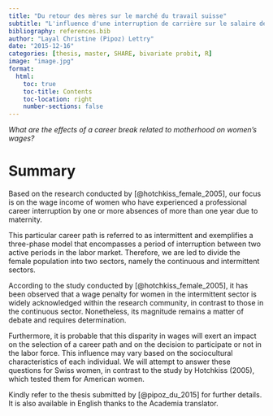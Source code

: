 ```yaml
---
title: "Du retour des mères sur le marché du travail suisse"
subtitle: "L'influence d'une interruption de carrière sur le salaire des femmes"
bibliography: references.bib
author: "Layal Christine (Pipoz) Lettry"
date: "2015-12-16"
categories: [thesis, master, SHARE, bivariate probit, R]
image: "image.jpg"
format:
  html:
    toc: true
    toc-title: Contents
    toc-location: right
    number-sections: false
---
```


*What are the effects of a career break related to motherhood on women's wages?*

# Summary
Based on the research conducted by [@hotchkiss_female_2005], our focus is on the wage income of women who have experienced a professional career interruption by one or more absences of more than one year due to maternity. 

This particular career path is referred to as intermittent and exemplifies a three-phase model that encompasses a period of interruption between two active periods in the labor market. Therefore, we are led to divide the female population into two sectors, namely the continuous and intermittent sectors.

According to the study conducted by [@hotchkiss_female_2005], it has been observed that a wage penalty for women in the intermittent sector is widely acknowledged within the research community, in contrast to those in the continuous sector. Nonetheless, its magnitude remains a matter of debate and requires determination. 

Furthermore, it is probable that this disparity in wages will exert an impact on the selection of a career path and on the decision to participate or not in the labor force. This influence may vary based on the sociocultural characteristics of each individual. We will attempt to answer these questions for Swiss women, in contrast to the study by Hotchkiss (2005), which tested them for American women.

Kindly refer to the thesis submitted by [@pipoz_du_2015] for further details. It is also available in English thanks to the Academia translator.




